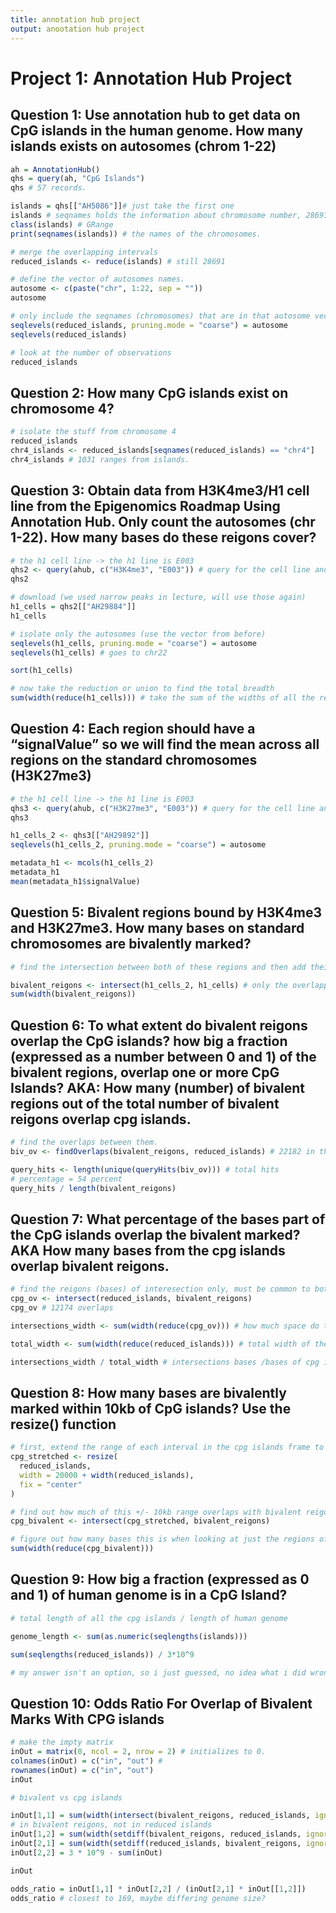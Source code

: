 ```yaml
---
title: annotation hub project
output: anootation hub project
---
```


# Project 1: Annotation Hub Project

## Question 1: Use annotation hub to get data on CpG islands in the human genome. How many islands exists on autosomes (chrom 1-22)

```r

ah = AnnotationHub()
qhs = query(ah, "CpG Islands")
qhs # 57 records. 

islands = qhs[["AH5086"]]# just take the first one 
islands # seqnames holds the information about chromosome number, 28691
class(islands) # GRange
print(seqnames(islands)) # the names of the chromosomes.

# merge the overlapping intervals 
reduced_islands <- reduce(islands) # still 28691

# define the vector of autosomes names. 
autosome <- c(paste("chr", 1:22, sep = ""))
autosome

# only include the seqnames (chromosomes) that are in that autosome vector 
seqlevels(reduced_islands, pruning.mode = "coarse") = autosome
seqlevels(reduced_islands)

# look at the number of observations 
reduced_islands
```

## Question 2: How many CpG islands exist on chromosome 4?

```r
# isolate the stuff from chromosome 4 
reduced_islands
chr4_islands <- reduced_islands[seqnames(reduced_islands) == "chr4"]
chr4_islands # 1031 ranges from islands. 
```

## Question 3: Obtain data from H3K4me3/H1 cell line from the Epigenomics Roadmap Using Annotation Hub. Only count the autosomes (chr 1-22). How many bases do these reigons cover?

```r

# the h1 cell line -> the h1 line is E003 
qhs2 <- query(ahub, c("H3K4me3", "E003")) # query for the cell line and histone modification
qhs2

# download (we used narrow peaks in lecture, will use those again)
h1_cells = qhs2[["AH29884"]]
h1_cells 

# isolate only the autosomes (use the vector from before)
seqlevels(h1_cells, pruning.mode = "coarse") = autosome
seqlevels(h1_cells) # goes to chr22

sort(h1_cells)

# now take the reduction or union to find the total breadth 
sum(width(reduce(h1_cells))) # take the sum of the widths of all the reigons where any segments exist. 
```

## Question 4: Each region should have a "signalValue" so we will find the mean across all regions on the standard chromosomes (H3K27me3)

```r

# the h1 cell line -> the h1 line is E003 
qhs3 <- query(ahub, c("H3K27me3", "E003")) # query for the cell line and histone modification
qhs3

h1_cells_2 <- qhs3[["AH29892"]]
seqlevels(h1_cells_2, pruning.mode = "coarse") = autosome

metadata_h1 <- mcols(h1_cells_2)
metadata_h1
mean(metadata_h1$signalValue)
```

## Question 5: Bivalent regions bound by H3K4me3 and H3K27me3. How many bases on standard chromosomes are bivalently marked?

```r

# find the intersection between both of these regions and then add their lenghts together 

bivalent_reigons <- intersect(h1_cells_2, h1_cells) # only the overlapping reigons between these two 
sum(width(bivalent_reigons))
```

## Question 6: To what extent do bivalent reigons overlap the CpG islands? how big a fraction (expressed as a number between 0 and 1) of the bivalent regions, overlap one or more CpG Islands? AKA: How many (number) of bivalent regions out of the total number of bivalent reigons overlap cpg islands.

```r

# find the overlaps between them. 
biv_ov <- findOverlaps(bivalent_reigons, reduced_islands) # 22182 in the query overlap with 26641 in the subject 

query_hits <- length(unique(queryHits(biv_ov))) # total hits 
# percentage = 54 percent 
query_hits / length(bivalent_reigons)
```

## Question 7: What percentage of the bases part of the CpG islands overlap the bivalent marked? AKA How many bases from the cpg islands overlap bivalent reigons.

```r
# find the reigons (bases) of interesection only, must be common to both 
cpg_ov <- intersect(reduced_islands, bivalent_reigons) 
cpg_ov # 12174 overlaps 

intersections_width <- sum(width(reduce(cpg_ov))) # how much space do these intersections take up total.

total_width <- sum(width(reduce(reduced_islands))) # total width of the cpg islands 

intersections_width / total_width # intersections bases /bases of cpg islands
```

## Question 8: How many bases are bivalently marked within 10kb of CpG islands? Use the resize() function

```r

# first, extend the range of each interval in the cpg islands frame to stretch 10kb in either direction (pushing out from the center)
cpg_stretched <- resize(
  reduced_islands, 
  width = 20000 + width(reduced_islands), 
  fix = "center"
)

# find out how much of this +/- 10kb range overlaps with bivalent reigons
cpg_bivalent <- intersect(cpg_stretched, bivalent_reigons)

# figure out how many bases this is when looking at just the regions of intersection by summing the width of all regions 
sum(width(reduce(cpg_bivalent)))
```

## Question 9: How big a fraction (expressed as 0 and 1) of human genome is in a CpG Island?

```r

# total length of all the cpg islands / length of human genome 

genome_length <- sum(as.numeric(seqlengths(islands)))

sum(seqlengths(reduced_islands)) / 3*10^9

# my answer isn't an option, so i just guessed, no idea what i did wrong.

```

## Question 10: Odds Ratio For Overlap of Bivalent Marks With CPG islands

```r

# make the impty matrix 
inOut = matrix(0, ncol = 2, nrow = 2) # initializes to 0.
colnames(inOut) = c("in", "out") # 
rownames(inOut) = c("in", "out")
inOut 

# bivalent vs cpg islands 

inOut[1,1] = sum(width(intersect(bivalent_reigons, reduced_islands, ignore.strand = TRUE)))
# in bivalent reigons, not in reduced islands 
inOut[1,2] = sum(width(setdiff(bivalent_reigons, reduced_islands, ignore.strand = TRUE)))
inOut[2,1] = sum(width(setdiff(reduced_islands, bivalent_reigons, ignore.strand = TRUE)))
inOut[2,2] = 3 * 10^9 - sum(inOut)

inOut

odds_ratio = inOut[1,1] * inOut[2,2] / (inOut[2,1] * inOut[[1,2]])
odds_ratio # closest to 169, maybe differing genome size? 
```
